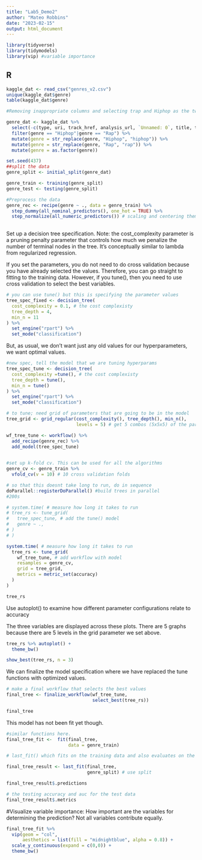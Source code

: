 ```yaml
---
title: "Lab5_Demo2"
author: "Mateo Robbins"
date: "2023-02-15"
output: html_document
---
```


```r
library(tidyverse)
library(tidymodels)
library(vip) #variable importance
```
## R
```r
kaggle_dat <- read_csv("genres_v2.csv")
unique(kaggle_dat$genre)
table(kaggle_dat$genre)

#Removing inappropriate columns and selecting trap and Hiphop as the two genres here and making case consistent

genre_dat <- kaggle_dat %>%
  select(-c(type, uri, track_href, analysis_url, `Unnamed: 0`, title, tempo, id, song_name)) %>%
  filter(genre == "Hiphop"|genre == "Rap") %>%
  mutate(genre = str_replace(genre, "Hiphop", "hiphop")) %>%
  mutate(genre = str_replace(genre, "Rap", "rap")) %>%
  mutate(genre = as.factor(genre))
```

```r
set.seed(437)
##split the data
genre_split <- initial_split(genre_dat)

genre_train <- training(genre_split)
genre_test <- testing(genre_split)
```

```r
#Preprocess the data
genre_rec <- recipe(genre ~ ., data = genre_train) %>% 
  step_dummy(all_nominal_predictors(), one_hot = TRUE) %>% 
  step_normalize(all_numeric_predictors()) # scaling and centering them
  
```

Set up a decision tree specification. Note: the cost_complexity parameter is a pruning penalty parameter that controls how much we penalize the number of terminal nodes in the tree.  It's conceptually similar to lambda from regularized regression.

If you set the parameters, you do not need to do cross validation because you have already selected the values. Therefore, you can go straight to fitting to the training data. However, if you tune(), then you need to use cross validation to select the best variables. 
```r

# you can use tune() but this is specifying the parameter values 
tree_spec_fixed <- decision_tree(
  cost_complexity = 0.1, # the cost complexisty 
  tree_depth = 4, 
  min_n = 11
) %>% 
  set_engine("rpart") %>% 
  set_mode("classification")
```

But, as usual, we don't want just any old values for our hyperparameters, we want optimal values.
```r
#new spec, tell the model that we are tuning hyperparams
tree_spec_tune <- decision_tree(
  cost_complexity =tune(), # the cost complexisty 
  tree_depth = tune(), 
  min_n = tune()
) %>% 
  set_engine("rpart") %>% 
  set_mode("classification")

# to tune; need grid of parameters that are going to be in the model 
tree_grid <- grid_regular(cost_complexity(), tree_depth(), min_n(),
                          levels = 5) # get 5 combos (5x5x5) of the parameters
```

```r
wf_tree_tune <- workflow() %>% 
  add_recipe(genre_rec) %>% 
  add_model(tree_spec_tune)
  
```

```r
#set up k-fold cv. This can be used for all the algorithms
genre_cv <- genre_train %>% 
  vfold_cv(v = 10) # 10 cross validation folds

```

```r
# so that this doesnt take long to run, do in sequence
doParallel::registerDoParallel() #build trees in parallel
#200s

# system.time( # measure how long it takes to run
# tree_rs <- tune_grid(
#   tree_spec_tune, # add the tune() model
#   genre ~ .,
# )
# )

system.time( # measure how long it takes to run
  tree_rs <- tune_grid(
    wf_tree_tune, # add workflow with model 
    resamples = genre_cv,
    grid = tree_grid,
    metrics = metric_set(accuracy)
  )
)

tree_rs
```
Use autoplot() to examine how different parameter configurations relate to accuracy

The three variables are displayed across these plots. There are 5 graphs because there are 5 levels in the grid parameter we set above. 
```r
tree_rs %>% autoplot() +
  theme_bw()
```

```r
show_best(tree_rs, n = 3)
```

We can finalize the model specification where we have replaced the tune functions with optimized values.

```r
# make a final workflow that selects the best values 
final_tree <- finalize_workflow(wf_tree_tune, 
                                select_best(tree_rs))

final_tree
```

This model has not been fit yet though.

```r
#similar functions here.
final_tree_fit <-  fit(final_tree, 
                       data = genre_train)

# last_fit() which fits on the training data and also evaluates on the test data 

final_tree_result <- last_fit(final_tree,
                              genre_split) # use split

final_tree_result$.predictions

# the testing accuracy and auc for the test data
final_tree_result$.metrics
```

#Visualize variable importance: How important are the variables for determining the prediction? Not all variables contribute equally. 
```r
final_tree_fit %>% 
  vip(geom = "col",
      aesthetics = list(fill = "midnightblue", alpha = 0.8)) +
  scale_y_continuous(expand = c(0,0)) +
  theme_bw()

```



